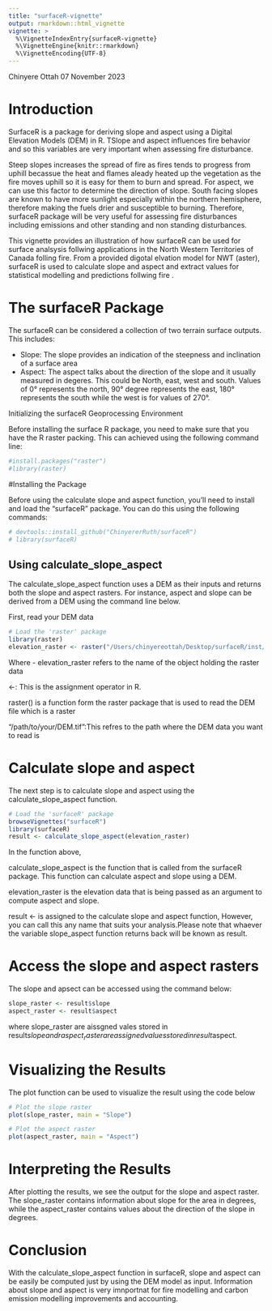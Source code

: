 ```yaml
---
title: "surfaceR-vignette"
output: rmarkdown::html_vignette
vignette: >
  %\VignetteIndexEntry{surfaceR-vignette}
  %\VignetteEngine{knitr::rmarkdown}
  %\VignetteEncoding{UTF-8}
---
```

Chinyere Ottah
07 November 2023

# Introduction
 SurfaceR is a package for deriving slope and aspect using a  Digital Elevation Models (DEM) in R. TSlope and      aspect influences fire behavior and so this variables are very important when assessing fire disturbance. 
 
 Steep slopes increases the spread of fire as fires tends to progress from uphill becassue the heat and flames aleady heated up the vegetation as the fire moves uphill so it is easy for them to burn and spread. For aspect, we can use this factor to determine the direction of slope. South facing slopes are known to have more sunlight especially within the northern hemisphere, therefore making the fuels drier and susceptible to burning. Therefore, surfaceR package will be very useful for assessing fire disturbances including emissions and other standing and non standing disturbances. 
 
This vignette provides an illustration of how surfaceR can be used for surface analsysis follwing applications in the North Western Territories of Canada folling fire. From a provided digotal elvation model for NWT (aster), surfaceR is used to calculate slope and aspect and extract values for statistical modelling and predictions follwing fire .


# The surfaceR Package
The surfaceR can be considered a collection of two terrain surface outputs. This includes:

-  Slope:  The slope provides an indication of the steepness and inclination of a surface area 
-  Aspect: The aspect talks about the direction of the slope and it usually measured in degeres. This could be North, east, west and south. Values of 0° represents the north, 90° degree represents the east, 180° represents the south while the west is for values of 270°.


Initializing the surfaceR Geoprocessing Environment

Before installing the surface R package, you need to make sure that you have the R raster packing. This can  achieved using the following command line: 
```r
#install.packages("raster")
#library(raster)
```

#Installing the Package

Before using the calculate slope and aspect function, you'll need to install and load the "surfaceR" package. You can do this using the following commands:

```r
# devtools::install_github("ChinyererRuth/surfaceR") 
# library(surfaceR)
```
## Using calculate_slope_aspect
The calculate_slope_aspect function uses a DEM as their inputs and returns both the slope and aspect rasters. For instance, aspect and  slope can be derived from a DEM using the command line below.

First, read your DEM data 

```r
# Load the 'raster' package
library(raster)
elevation_raster <- raster("/Users/chinyereottah/Desktop/surfaceR/inst/extdata/NWT-2023-DEMfill.tif")
```

Where
- elevation_raster refers to the name of the object holding the raster data  

<-: This is the assignment operator in R. 

raster() is a function form the raster package that is used to read the DEM file which is a raster

"/path/to/your/DEM.tif":This refres to the path where the DEM data you want to read is

# Calculate slope and aspect
The next step is to calculate slope and aspect using the calculate_slope_aspect function.

```r
# Load the 'surfaceR' package
browseVignettes("surfaceR")
library(surfaceR)
result <- calculate_slope_aspect(elevation_raster)

```
In the function above, 

calculate_slope_aspect is the function that is called from the surfaceR package. This function can calculate aspect and slope using a DEM. 


elevation_raster is the elevation data  that is being passed as an argument to compute aspect and slope.

result <- is assigned to the calculate slope and aspect function, However, you can call this any name that suits your analysis.Please note that whaever the variable slope_aspect function returns back will be known as result.  


# Access the slope and aspect rasters
The slope and apsect can be accessed using the command below:
```r
slope_raster <- result$slope
aspect_raster <- result$aspect
```
where slope_raster are aissgned vales stored in  result$slope and raspect_raster are assigned values stored in result$aspect.



# Visualizing the Results
The plot function can be used to visualize the result using the code below 
```r
# Plot the slope raster
plot(slope_raster, main = "Slope")

# Plot the aspect raster
plot(aspect_raster, main = "Aspect")

```

# Interpreting the Results
After plotting the results, we see the output for the slope and aspect raster. The slope_raster contains information about slope for the area in degrees, while the aspect_raster contains values about the direction of the slope in degrees.

# Conclusion

With the calculate_slope_aspect function in surfaceR, slope and aspect can be easily be computed just by using the DEM model as input. Information about slope and aspect is very imnportnat for fire modelling and carbon emission modelling improvements and accounting.


